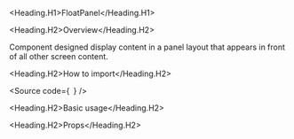 

<Meta of={Stories} />

<Heading.H1>FloatPanel</Heading.H1>

<Heading.H2>Overview</Heading.H2>

Component designed display content in a panel layout that appears in front of all other screen content.

<Heading.H2>How to import</Heading.H2>

<Source
  code={`
`}
/>

<Heading.H2>Basic usage</Heading.H2>

<Canvas of={Stories.Base} />

<Heading.H2>Props</Heading.H2>

<ArgTypes of={Stories} />
